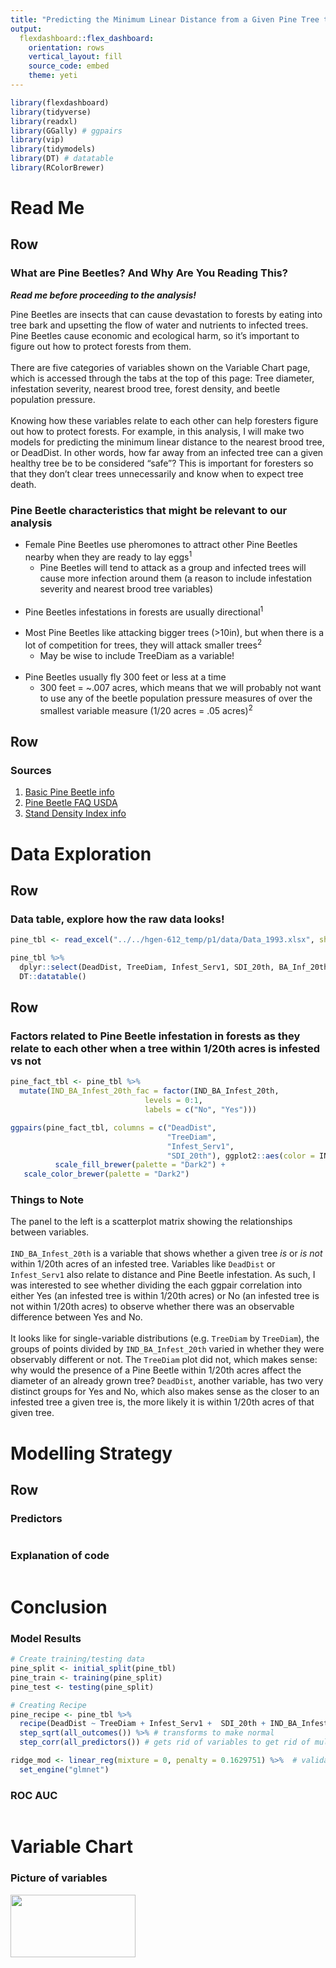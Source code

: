 ```yaml
---
title: "Predicting the Minimum Linear Distance from a Given Pine Tree to the Nearest Tree that is Infected by Pine Beetles"
output: 
  flexdashboard::flex_dashboard:
    orientation: rows
    vertical_layout: fill
    source_code: embed
    theme: yeti
---
```


```r
library(flexdashboard)
library(tidyverse)
library(readxl)
library(GGally) # ggpairs
library(vip)
library(tidymodels)
library(DT) # datatable
library(RColorBrewer)
```

Read Me
==============================================================================

Row {data-height=700}
-----------------------------------------------------------------------

### What are Pine Beetles? And Why Are You Reading This?

__*Read me before proceeding to the analysis!*__

Pine Beetles are insects that can cause devastation to forests by eating into tree bark and upsetting the flow of water and nutrients to infected trees. Pine Beetles cause economic and ecological harm, so it's important to figure out how to protect forests from them.
<br>
</br>
There are five categories of variables shown on the Variable Chart page, which is accessed through the tabs at the top of this page: Tree diameter, infestation severity, nearest brood tree, forest density, and beetle population pressure.
<br>
</br>
Knowing how these variables relate to each other can help foresters figure out how to protect forests. For example, in this analysis, I will make two models for predicting the minimum linear distance to the nearest brood tree, or DeadDist. In other words, how far away from an infected tree can a given healthy tree be to be considered "safe"? This is important for foresters so that they don't clear trees unnecessarily and know when to expect tree death.

### Pine Beetle characteristics that might be relevant to our analysis

* Female Pine Beetles use pheromones to attract other Pine Beetles nearby when they are ready to lay eggs<sup>1</sup>
  + Pine Beetles will tend to attack as a group and infected trees will cause more infection around them (a reason to include infestation severity and nearest brood tree variables)
<br>
</br>
* Pine Beetles infestations in forests are usually directional<sup>1</sup>
<br>
</br>
* Most Pine Beetles like attacking bigger trees (>10in), but when there is a lot of competition for trees, they will attack smaller trees<sup>2</sup>
  + May be wise to include TreeDiam as a variable!
<br>
</br>
* Pine Beetles usually fly 300 feet or less at a time
  + 300 feet = ~.007 acres, which means that we will probably not want to use any of the beetle population pressure measures of over the smallest variable measure (1/20 acres = .05 acres)<sup>2</sup>


Row {data-height=200}
-----------------------------------------------------------------------

### Sources
1. [Basic Pine Beetle info](https://www.treefarmsystem.org/SPBwhenbeetlesattack)
2. [Pine Beetle FAQ USDA](https://www.fs.usda.gov/Internet/FSE_DOCUMENTS/stelprdb5304956.pdf)
3. [Stand Density Index info](https://fennerschool-associated.anu.edu.au/mensuration/density.html)

Data Exploration
==============================================================================

Row {data-height=300}
-----------------------------------------------------------------------

### Data table, explore how the raw data looks!

```r
pine_tbl <- read_excel("../../hgen-612_temp/p1/data/Data_1993.xlsx", sheet = 1)
```

```r
pine_tbl %>% 
  dplyr::select(DeadDist, TreeDiam, Infest_Serv1, SDI_20th, BA_Inf_20th, IND_BA_Infest_20th) %>% 
  DT::datatable()
```


Row {data-height=450}
-----------------------------------------------------------------------

### Factors related to Pine Beetle infestation in forests as they relate to each other when a tree within 1/20th acres is infested vs not

```r
pine_fact_tbl <- pine_tbl %>% 
  mutate(IND_BA_Infest_20th_fac = factor(IND_BA_Infest_20th,
                              levels = 0:1,
                              labels = c("No", "Yes")))

ggpairs(pine_fact_tbl, columns = c("DeadDist", 
                                   "TreeDiam", 
                                   "Infest_Serv1", 
                                   "SDI_20th"), ggplot2::aes(color = IND_BA_Infest_20th_fac)) +
          scale_fill_brewer(palette = "Dark2") +
   scale_color_brewer(palette = "Dark2")
```

### Things to Note

The panel to the left is a scatterplot matrix showing the relationships between variables.
<br>
</br>
`IND_BA_Infest_20th` is a variable that shows whether a given tree _is_ or _is not_ within 1/20th acres of an infested tree. Variables like `DeadDist` or `Infest_Serv1` also relate to distance and Pine Beetle infestation. As such, I was interested to see whether dividing the each ggpair correlation into either Yes (an infested tree is within 1/20th acres) or No (an infested tree is not within 1/20th acres) to observe whether there was an observable difference between Yes and No. 
<br>
</br>
It looks like for single-variable distributions (e.g. `TreeDiam` by `TreeDiam`), the groups of points divided by `IND_BA_Infest_20th` varied in whether they were observably different or not. The `TreeDiam` plot did not, which makes sense: why would the presence of a Pine Beetle within 1/20th acres affect the diameter of an already grown tree? `DeadDist`, another variable, has two very distinct groups for Yes and No, which also makes sense as the closer to an infested tree a given tree is, the more likely it is within 1/20th acres of that given tree. 

Modelling Strategy
==============================================================================

Row {data-height=350}
-----------------------------------------------------------------------

### Predictors

```r

```

### Explanation of code

```r

```

Conclusion
==============================================================================

### Model Results

```r
# Create training/testing data
pine_split <- initial_split(pine_tbl)
pine_train <- training(pine_split)
pine_test <- testing(pine_split)

# Creating Recipe
pine_recipe <- pine_tbl %>% 
  recipe(DeadDist ~ TreeDiam + Infest_Serv1 +  SDI_20th + IND_BA_Infest_20th) %>% 
  step_sqrt(all_outcomes()) %>% # transforms to make normal
  step_corr(all_predictors()) # gets rid of variables to get rid of multicollinearity 

ridge_mod <- linear_reg(mixture = 0, penalty = 0.1629751) %>%  # validation sample or re-sampling can estimate this
  set_engine("glmnet")
```

### ROC AUC

```r

```

Variable Chart
==============================================================================

### Picture of variables

<img src="../img/variables.png" width="200" height="100">
